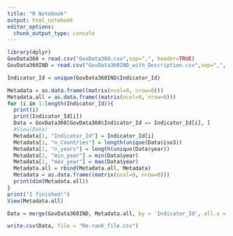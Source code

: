 ```yaml
---
title: "R Notebook"
output: html_notebook
editor_options: 
  chunk_output_type: console
---
```



```r
library(dplyr)
GovData360 = read.csv("GovData360.csv",sep=",", header=TRUE)
GovData360IND = read.csv("GovData360IND_with_Description.csv",sep=",", header=TRUE)
```


```r
Indicator_Id = unique(GovData360IND$Indicator_Id)

Metadata = as.data.frame((matrix(ncol=0, nrow=0)))
Metadata.all = as.data.frame((matrix(ncol=0, nrow=0)))
for (i in 1:length(Indicator_Id)){
  print(i)
  print(Indicator_Id[i])
  Data = GovData360[GovData360$Indicator_Id == Indicator_Id[i], ]
  #View(Data)
  Metadata[1, "Indicator_Id"] = Indicator_Id[i]
  Metadata[1, "n_Countries"] = length(unique(Data$iso3))
  Metadata[1, "n_years"] = length(unique(Data$year))
  Metadata[1, "min_year"] = min(Data$year)
  Metadata[1, "max_year"] = max(Data$year)
  Metadata.all = rbind(Metadata.all, Metadata)
  Metadata = as.data.frame((matrix(ncol=0, nrow=0)))
  print(dim(Metadata.all))
}
print("I finished!")
View(Metadata.all)
```

```r
Data = merge(GovData360IND, Metadata.all, by = 'Indicator_Id', all.x = T)

write.csv(Data, file = "Re-rank_file.csv")
```
